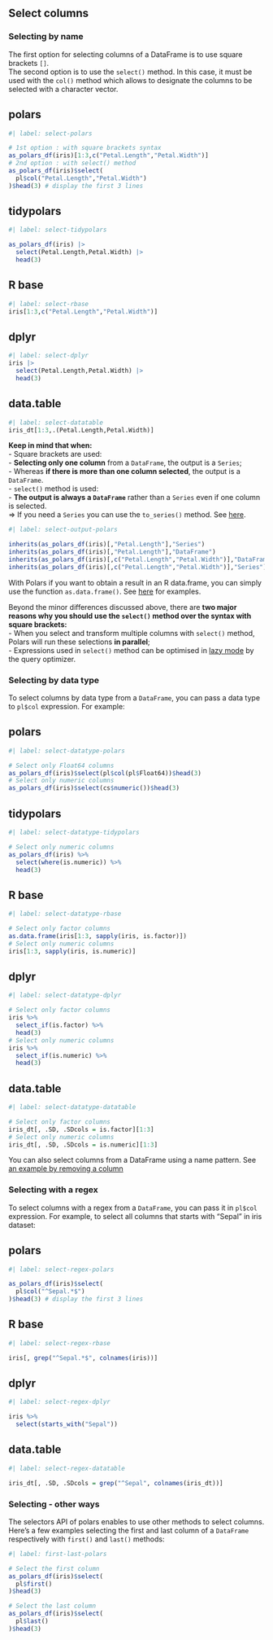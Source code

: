 ## Select columns

### Selecting by name

The first option for selecting columns of a DataFrame is to use square brackets `[]`.  
The second option is to use the `select()` method. In this case, it must be used with the `col()` method which allows to designate the columns to be selected with a character vector.

::: {.panel-tabset}
## polars

```r
#| label: select-polars

# 1st option : with square brackets syntax
as_polars_df(iris)[1:3,c("Petal.Length","Petal.Width")] 
# 2nd option : with select() method
as_polars_df(iris)$select(
  pl$col("Petal.Length","Petal.Width")
)$head(3) # display the first 3 lines
```

## tidypolars

```r
#| label: select-tidypolars

as_polars_df(iris) |>
  select(Petal.Length,Petal.Width) |>
  head(3)
```

## R base

```r
#| label: select-rbase
iris[1:3,c("Petal.Length","Petal.Width")] 
```

## dplyr

```r
#| label: select-dplyr
iris |>
  select(Petal.Length,Petal.Width) |>
  head(3)
```

## data.table

```r
#| label: select-datatable
iris_dt[1:3,.(Petal.Length,Petal.Width)]
```
:::

**Keep in mind that when:**  
- Square brackets are used:  
    - **Selecting only one column** from a `DataFrame`, the output is a `Series`;  
    - Whereas **if there is more than one column selected**, the output is a `DataFrame`.  
- `select()` method is used:  
    - **The output is always a `DataFrame`** rather than a `Series` even if one column is selected.  
    => If you need a `Series` you can use the `to_series()` method. See [here](#get-series-from-dataFrame).

```r
#| label: select-output-polars

inherits(as_polars_df(iris)[,"Petal.Length"],"Series")
inherits(as_polars_df(iris)[,"Petal.Length"],"DataFrame")
inherits(as_polars_df(iris)[,c("Petal.Length","Petal.Width")],"DataFrame")
inherits(as_polars_df(iris)[,c("Petal.Length","Petal.Width")],"Series")
```

With Polars if you want to obtain a result in an R data.frame, you can simply use the function `as.data.frame()`. See [here](#from-seriesdataframes-to-vectordata.frames) for examples.

::: {.callout-tip}
Beyond the minor differences discussed above, there are **two major reasons why you should use the `select()` method over the syntax with square brackets:**  
- When you select and transform multiple columns with `select()` method, Polars will run these selections **in parallel**;  
- Expressions used in `select()` method can be optimised in [lazy mode](#introduction-to-lazy-mode) by the query optimizer.
:::

### Selecting by data type

To select columns by data type from a `DataFrame`, you can pass a data type to `pl$col` expression.
For example:

::: {.panel-tabset}
## polars

```r
#| label: select-datatype-polars

# Select only Float64 columns
as_polars_df(iris)$select(pl$col(pl$Float64))$head(3)
# Select only numeric columns
as_polars_df(iris)$select(cs$numeric())$head(3) 
```

## tidypolars

```r
#| label: select-datatype-tidypolars

# Select only numeric columns
as_polars_df(iris) %>% 
  select(where(is.numeric)) %>% 
  head(3)
```

## R base

```r
#| label: select-datatype-rbase

# Select only factor columns
as.data.frame(iris[1:3, sapply(iris, is.factor)])
# Select only numeric columns
iris[1:3, sapply(iris, is.numeric)]
```

## dplyr

```r
#| label: select-datatype-dplyr

# Select only factor columns
iris %>% 
  select_if(is.factor) %>%
  head(3)
# Select only numeric columns
iris %>% 
  select_if(is.numeric) %>%
  head(3)
```

## data.table

```r
#| label: select-datatype-datatable

# Select only factor columns
iris_dt[, .SD, .SDcols = is.factor][1:3]
# Select only numeric columns
iris_dt[, .SD, .SDcols = is.numeric][1:3]
```
:::

::: {.callout-note}
You can also select columns from a DataFrame using a name pattern. See [an example by removing a column](#removing-by-name-pattern)
:::

### Selecting with a regex

To select columns with a regex from a `DataFrame`, you can pass it in `pl$col` expression.
For example, to select all columns that starts with "Sepal" in iris dataset:  

::: {.panel-tabset}
## polars

```r
#| label: select-regex-polars

as_polars_df(iris)$select(
  pl$col("^Sepal.*$")
)$head(3) # display the first 3 lines

```

## R base

```r
#| label: select-regex-rbase

iris[, grep("^Sepal.*$", colnames(iris))]
```

## dplyr

```r
#| label: select-regex-dplyr

iris %>%
  select(starts_with("Sepal"))
```

## data.table

```r
#| label: select-regex-datatable

iris_dt[, .SD, .SDcols = grep("^Sepal", colnames(iris_dt))]
```
:::

### Selecting - other ways

The selectors API of polars enables to use other methods to select columns.  
Here's a few examples selecting the first and last column of a `DataFrame` respectively with `first()` and `last()` methods:  

```r
#| label: first-last-polars

# Select the first column
as_polars_df(iris)$select(
  pl$first()
)$head(3)

# Select the last column
as_polars_df(iris)$select(
  pl$last()
)$head(3)
```

